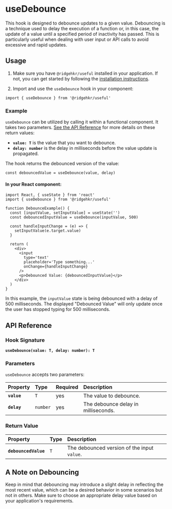 # useDebounce

This hook is designed to debounce updates to a given value. Debouncing is a technique used to delay the execution of a function or, in this case, the update of a value until a specified period of inactivity has passed. This is particularly useful when dealing with user input or API calls to avoid excessive and rapid updates.

## Usage

1. Make sure you have `@ridgehkr/useful` installed in your application. If not, you can get started by following the [installation instructions](/#getting-started).

2. Import and use the `useDebounce` hook in your component:

```tsx
import { useDebounce } from '@ridgehkr/useful'
```

### Example

`useDebounce` can be utilized by calling it within a functional component. It takes two parameters. [See the API Reference](#api-reference) for more details on these return values:

- **`value: T`** is the value that you want to debounce.
- **`delay: number`** is the delay in milliseconds before the value update is propagated.

The hook returns the debounced version of the value:

```tsx
const debouncedValue = useDebounce(value, delay)
```

#### In your React component:

```tsx /useDebounce/ filename="DebounceExample.jsx"
import React, { useState } from 'react'
import { useDebounce } from '@ridgehkr/useful'

function DebounceExample() {
  const [inputValue, setInputValue] = useState('')
  const debouncedInputValue = useDebounce(inputValue, 500)

  const handleInputChange = (e) => {
    setInputValue(e.target.value)
  }

  return (
    <div>
      <input
        type='text'
        placeholder='Type something...'
        onChange={handleInputChange}
      />
      <p>Debounced Value: {debouncedInputValue}</p>
    </div>
  )
}
```

In this example, the `inputValue` state is being debounced with a delay of 500 milliseconds. The displayed "Debounced Value" will only update once the user has stopped typing for 500 milliseconds.

## API Reference

### Hook Signature

**`useDebounce(value: T, delay: number): T`**

### Parameters

`useDebounce` accepts two parameters:

| Property    | Type     | Required | Description                         |
| :---------- | :------- | :------- | :---------------------------------- |
| **`value`** | `T`      | yes      | The value to debounce.              |
| **`delay`** | `number` | yes      | The debounce delay in milliseconds. |

### Return Value

| Property             | Type | Description                                 |
| :------------------- | :--- | :------------------------------------------ |
| **`debouncedValue`** | `T`  | The debounced version of the input `value`. |

## A Note on Debouncing

Keep in mind that debouncing may introduce a slight delay in reflecting the most recent value, which can be a desired behavior in some scenarios but not in others. Make sure to choose an appropriate delay value based on your application's requirements.
